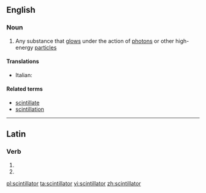 ==English==

===Noun===
{{wikipedia}}
{{en-noun}}

# {{physics}} Any substance that [[glow]]s under the action of [[photon]]s or other high-energy [[particle]]s

====Translations====
{{trans-top|substance which glows under the action of high-energy particles}}
* Italian: {{t-|it|scintillatore|m}}
{{trans-mid}}
{{trans-bottom}}

====Related terms====
* [[scintillate]]
* [[scintillation]]

----

==Latin==

===Verb===
{{la-verb-form|scintillātor}}

# {{conjugation of|scintillo|scintillō|2|s|fut|pass|imp|lang=la}}
# {{conjugation of|scintillo|scintillō|3|s|fut|pass|imp|lang=la}}

[[pl:scintillator]]
[[ta:scintillator]]
[[vi:scintillator]]
[[zh:scintillator]]